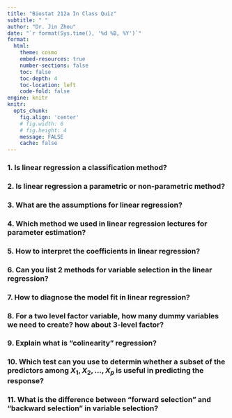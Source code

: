 ```yaml
---
title: "Biostat 212a In Class Quiz"
subtitle: " "
author: "Dr. Jin Zhou"
date: "`r format(Sys.time(), '%d %B, %Y')`"
format:
  html:
    theme: cosmo
    embed-resources: true
    number-sections: false
    toc: false
    toc-depth: 4
    toc-location: left
    code-fold: false
engine: knitr
knitr:
  opts_chunk: 
    fig.align: 'center'
    # fig.width: 6
    # fig.height: 4
    message: FALSE
    cache: false
---
```


### 1. Is linear regression a classification method?  

### 2. Is linear regression a parametric or non-parametric method?

### 3. What are the assumptions for linear regression?

### 4. Which method we used in linear regression lectures for parameter estimation?

### 5. How to interpret the coefficients in linear regression?

### 6. Can you list 2 methods for variable selection in the linear regression?

### 7. How to diagnose the model fit in linear regression?

### 8. For a two level factor variable, how many dummy variables we need to create? how about 3-level factor?

### 9. Explain what is "colinearity" regression?

### 10. Which test can you use to determin whether a subset of the predictors among $X_1, X_2, \ldots, X_p$ is useful in predicting the response? 

### 11. What is the difference between "forward selection" and "backward selection" in variable selection?



